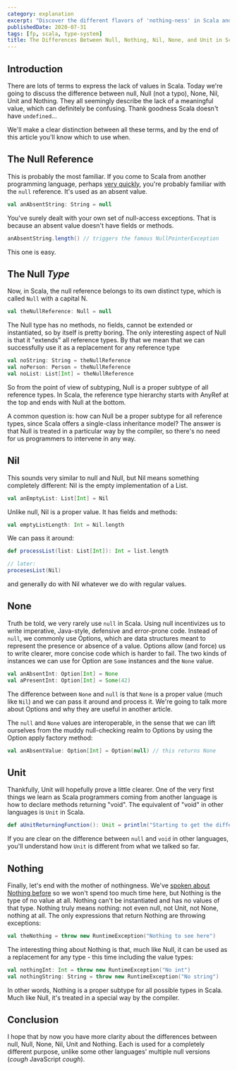 ```yaml
---
category: explanation
excerpt: "Discover the different flavors of 'nothing-ness' in Scala and how they impact your code"
publishedDate: 2020-07-31
tags: [fp, scala, type-system]
title: The Differences Between Null, Nothing, Nil, None, and Unit in Scala
---
```


## Introduction

There are lots of terms to express the lack of values in Scala. Today we're going to discuss the difference between null, Null (not a typo), None, Nil, Unit and Nothing. They all seemingly describe the lack of a meaningful value, which can definitely be confusing. Thank goodness Scala doesn't have `undefined`...

We'll make a clear distinction between all these terms, and by the end of this article you'll know which to use when.

## The Null Reference

This is probably the most familiar. If you come to Scala from another programming language, perhaps [very quickly](/courses/scala-at-light-speed), you're probably familiar with the `null` reference. It's used as an absent value.

```scala
val anAbsentString: String = null
```

You've surely dealt with your own set of null-access exceptions. That is because an absent value doesn't have fields or methods.

```scala
anAbsentString.length() // triggers the famous NullPointerException
```

This one is easy.

## The Null _Type_

Now, in Scala, the null reference belongs to its own distinct type, which is called `Null` with a capital N.

```scala
val theNullReference: Null = null
```

The Null type has no methods, no fields, cannot be extended or instantiated, so by itself is pretty boring. The only interesting aspect of Null is that it "extends" all reference types. By that we mean that we can successfully use it as a replacement for any reference type

```scala
val noString: String = theNullReference
val noPerson: Person = theNullReference
val noList: List[Int] = theNullReference
```

So from the point of view of subtyping, Null is a proper subtype of all reference types. In Scala, the reference type hierarchy starts with AnyRef at the top and ends with Null at the bottom.

A common question is: how can Null be a proper subtype for all reference types, since Scala offers a single-class inheritance model? The answer is that Null is treated in a particular way by the compiler, so there's no need for us programmers to intervene in any way.

## Nil

This sounds very similar to null and Null, but Nil means something completely different: Nil is the empty implementation of a List.

```scala
val anEmptyList: List[Int] = Nil
```

Unlike null, Nil is a proper value. It has fields and methods:

```scala
val emptyListLength: Int = Nil.length
```

We can pass it around:

```scala
def processList(list: List[Int]): Int = list.length

// later:
procesesList(Nil)
```

and generally do with Nil whatever we do with regular values.

## None

Truth be told, we very rarely use `null` in Scala. Using null incentivizes us to write imperative, Java-style, defensive and error-prone code. Instead of `null`, we commonly use Options, which are data structures meant to represent the presence or absence of a value. Options allow (and force) us to write clearer, more concise code which is harder to fail. The two kinds of instances we can use for Option are `Some` instances and the `None` value.

```scala
val anAbsentInt: Option[Int] = None
val aPresentInt: Option[Int] = Some(42)
```

The difference between `None` and `null` is that `None` is a proper value (much like `Nil`) and we can pass it around and process it. We're going to talk more about Options and why they are useful in another article.

The `null` and `None` values are interoperable, in the sense that we can lift ourselves from the muddy null-checking realm to Options by using the Option apply factory method:

```scala
val anAbsentValue: Option[Int] = Option(null) // this returns None
```

## Unit

Thankfully, Unit will hopefully prove a little clearer. One of the very first things we learn as Scala programmers coming from another language is how to declare methods returning "void". The equivalent of "void" in other languages is `Unit` in Scala.

```scala
def aUnitReturningFunction(): Unit = println("Starting to get the difference!")
```

If you are clear on the difference between `null` and `void` in other languages, you'll understand how `Unit` is different from what we talked so far.

## Nothing

Finally, let's end with the mother of nothingness. We've [spoken about Nothing before](/articles/much-ado-about-nothing-in-scala) so we won't spend too much time here, but Nothing is the type of no value at all. Nothing can't be instantiated and has no values of that type. Nothing truly means nothing: not even null, not Unit, not None, nothing at all. The only expressions that return Nothing are throwing exceptions:

```scala
val theNothing = throw new RuntimeException("Nothing to see here")
```

The interesting thing about Nothing is that, much like Null, it can be used as a replacement for any type - this time including the value types:

```scala
val nothingInt: Int = throw new RuntimeException("No int")
val nothingString: String = throw new RuntimeException("No string")
```

In other words, Nothing is a proper subtype for all possible types in Scala. Much like Null, it's treated in a special way by the compiler.

## Conclusion

I hope that by now you have more clarity about the differences between null, Null, None, Nil, Unit and Nothing. Each is used for a completely different purpose, unlike some other languages' multiple null versions (_cough_ JavaScript _cough_).
